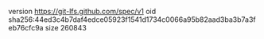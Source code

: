version https://git-lfs.github.com/spec/v1
oid sha256:44ed3c4b7daf4edce05923f1541d1734c0066a95b82aad3ba3b7a3feb76cfc9a
size 260843
